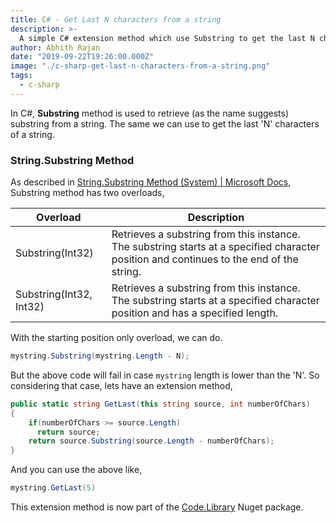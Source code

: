 ```yaml
---
title: C# - Get Last N characters from a string
description: >-
  A simple C# extension method which use Substring to get the last N characters in a string.
author: Abhith Rajan
date: "2019-09-22T19:26:00.000Z"
image: "./c-sharp-get-last-n-characters-from-a-string.png"
tags:
  - c-sharp
---
```


In C#, **Substring** method is used to retrieve (as the name suggests) substring from a string. The same we can use to get the last 'N' characters of a string.

### String.Substring Method

As described in [String.Substring Method (System) | Microsoft Docs](https://docs.microsoft.com/en-us/dotnet/api/system.string.substring?view=netframework-4.8), Substring method has two overloads,

| Overload                | Description                                                                                                                              |
| ----------------------- | ---------------------------------------------------------------------------------------------------------------------------------------- |
| Substring(Int32)        | Retrieves a substring from this instance. The substring starts at a specified character position and continues to the end of the string. |
| Substring(Int32, Int32) | Retrieves a substring from this instance. The substring starts at a specified character position and has a specified length.             |

With the starting position only overload, we can do.

```cs
mystring.Substring(mystring.Length - N);
```

But the above code will fail in case `mystring` length is lower than the 'N'. So considering that case, lets have an extension method,

```cs
public static string GetLast(this string source, int numberOfChars)
{
    if(numberOfChars >= source.Length)
      return source;
    return source.Substring(source.Length - numberOfChars);
}
```

And you can use the above like,

```cs
mystring.GetLast(5)
```

This extension method is now part of the [Code.Library](https://code-library.abhith.net) Nuget package.
